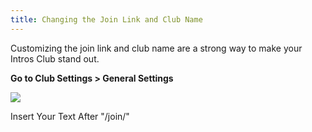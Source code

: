 ```yaml
---
title: Changing the Join Link and Club Name
---
```


Customizing the join link and club name are a strong way to make your Intros Club stand out.

**Go to Club Settings > General Settings**

![](/images/customizing-intros-club-1.png)

Insert Your Text After "/join/"
